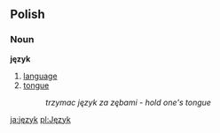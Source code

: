 ==Polish==
===Noun===
'''język'''

# [[language]]
# [[tongue]]
#:''trzymac język za zębami'' - ''hold one's tongue''

[[ja:język]]
[[pl:Język]]